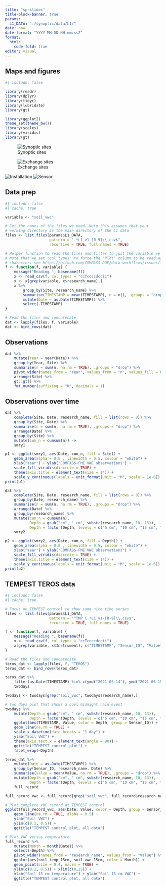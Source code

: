 ```yaml
---
title: "sp-slides"
title-block-banner: true
params:
  L1_DATA: "./synoptic/data/L1/"
date: now
date-format: "YYYY-MM-DD HH:mm:ssZ"
format: 
  html:
    code-fold: true
editor: visual
---
```


## Maps and figures

```r
#| include: false

library(readr)
library(dplyr)
library(tidyr)
library(lubridate)
library(gt)

library(ggplot2)
theme_set(theme_bw())
library(scales)
library(viridis)
library(gt)
```

![Synoptic sites](synoptic/docs/synoptic_sites.png)

![Exchange sites](synoptic/docs/exchange-synoptic.png)

![Installation](synoptic/docs/alice_install.jpg)
![Sensor](synoptic/docs/teros-12-soil-water-potential-sensor-curved.png)


## Data prep

```r
#| include: false
#| cache: true

variable <- "soil_vwc"

# Get the names of the files we need. Note this assumes that your
# working directory is the main directory of the L1 data
files <- list.files(params$L1_DATA,
                    pattern = ".*L1_v1-[0-9]\\.csv$", 
                    recursive = TRUE, full.names = TRUE)

# Helper function to read the files and filter to just the variable we want
# Note that we set "col_types" to force the "Plot" column to be read as a
# character; see https://github.com/COMPASS-DOE/data-workflows/issues/186
f <- function(f, variable) {
    message("Reading ", basename(f))
    x <- read_csv(f, col_types = "ccTccccdccii")
    x <- x[grep(variable, x$research_name),]
    x %>% 
        group_by(Site, research_name) %>% 
        summarise(TIMESTAMP = mean(TIMESTAMP), n = n(), .groups = "drop") %>% 
        mutate(Date = as.Date(TIMESTAMP)) %>% 
        select(-TIMESTAMP)
}

# Read the files and concatenate
dat <- lapply(files, f, variable)
dat <- bind_rows(dat)

```

## Observations

```r
dat %>% 
    mutate(Year = year(Date)) %>% 
    group_by(Year, Site) %>% 
    summarise(n = sum(n, na.rm = TRUE), .groups = "drop") %>% 
    pivot_wider(names_from = "Year", values_from = "n", values_fill = 0) %>% 
    arrange(Site) %>% 
    gt::gt() %>% 
    fmt_number(suffixing = "K", decimals = 1)
```

## Observations over time

```r
dat %>%
    complete(Site, Date, research_name, fill = list(rows = 0)) %>%
    group_by(Site, Date) %>%
    summarise(n = sum(n, na.rm = TRUE), .groups = "drop") %>%
    arrange(Date) %>%
    group_by(Site) %>%
    mutate(cum_n = cumsum(n)) ->
    smry1

p1 <- ggplot(smry1, aes(Date, cum_n, fill = Site)) +
    geom_area(alpha = 0.8 , linewidth = 0.5, colour = "white") +
    xlab("Year") + ylab("COMPASS-FME VWC observations") +
    scale_fill_viridis(discrete = TRUE) +
    theme(axis.title = element_text(size = 14)) +
    scale_y_continuous(labels = unit_format(unit = "M", scale = 1e-6))
print(p1)

dat %>%
    complete(Site, Date, research_name, fill = list(rows = 0)) %>%
    group_by(Date, research_name) %>%
    summarise(n = sum(n, na.rm = TRUE), .groups = "drop") %>%
    arrange(Date) %>%
    group_by(research_name) %>%
    mutate(cum_n = cumsum(n),
           Depth = gsub("cm", " cm", substr(research_name, 10, 13)),
           Depth = factor(Depth, levels = c("5 cm", "10 cm", "15 cm", "30 cm"))) ->
    smry2

p2 <- ggplot(smry2, aes(Date, cum_n, fill = Depth)) +
    geom_area(alpha = 0.8 , linewidth = 0.5, colour = "white") +
    xlab("Year") + ylab("COMPASS-FME VWC observations") +
    scale_fill_viridis(discrete = TRUE) +
    theme(axis.title = element_text(size = 14)) +
    scale_y_continuous(labels = unit_format(unit = "M", scale = 1e-6))
print(p2)
```

## TEMPEST TEROS data

```r
#| include: false
#| cache: true

# Focus on TEMPEST control to show some nice time series
files <- list.files(params$L1_DATA,
                    pattern = "^TMP_C.*L1_v1-[0-9]\\.csv$", 
                    recursive = TRUE, full.names = TRUE)

f <- function(f, variable) {
    message("Reading ", basename(f))
    x <- read_csv(f, col_types = "ccTccccdccii")
    x[grep(variable, x$Instrument), c("TIMESTAMP", "Sensor_ID", "Value", "research_name")]
}

# Read the files and concatenate
teros_dat <- lapply(files, f, "TEROS")
teros_dat <- bind_rows(teros_dat)
```

```r
teros_dat %>% 
    filter(as.Date(TIMESTAMP) %in% c(ymd("2021-06-14"), ymd("2021-06-15"))) ->
    twodays

twodays <- twodays[grep("soil_vwc", twodays$research_name),]

# Two days plot that shows a cool midnight rain event
twodays %>%
    mutate(Depth = gsub("cm", " cm", substr(research_name, 10, 13)),
           Depth = factor(Depth, levels = c("5 cm", "10 cm", "15 cm", "30 cm"))) %>% 
    ggplot(aes(TIMESTAMP, Value, color = Depth, group = Sensor_ID)) + 
    geom_line(na.rm = TRUE) +
    scale_x_datetime(date_breaks = "1 day") +
    ylab("Soil VWC") +
    theme(axis.text.x = element_text(angle = 90)) +
    ggtitle("TEMPEST control plot") +
    facet_wrap(~Depth)
```

```r
teros_dat %>% 
    mutate(Date = as.Date(TIMESTAMP)) %>% 
    group_by(Sensor_ID, research_name, Date) %>% 
    summarise(Value = mean(Value, na.rm = TRUE), .groups = "drop") %>% 
    mutate(Depth = gsub("cm", " cm", substr(research_name, 10, 13)),
           Depth = factor(Depth, levels = c("5 cm", "10 cm", "15 cm", "30 cm"))) ->
    full_record

full_record_vwc <- full_record[grep("soil_vwc", full_record$research_name),]

# Plot complete VWC record at TEMPEST control
ggplot(full_record_vwc, aes(Date, Value, color = Depth, group = Sensor_ID)) + 
    geom_line(na.rm = TRUE, alpha = 0.5) +
    ylab("Soil VWC") +
    ylim(c(0.1, 0.5)) +
    ggtitle("TEMPEST control plot, all data")

# Plot VWC versus temperature
full_record %>% 
    mutate(Month = month(Date)) %>% 
    select(-Depth) %>% 
    pivot_wider(names_from = "research_name", values_from = "Value") %>% 
    ggplot(aes(soil_temp_15cm, soil_vwc_15cm, color = Month)) + 
    geom_point(size = 0.4, na.rm = TRUE) +
    ylim(c(0.1, 0.5)) + xlim(c(0,25)) +
    xlab("Soil 15 cm temperature") + ylab("Soil 15 cm VWC") +
    ggtitle("TEMPEST control plot, all data")
```

